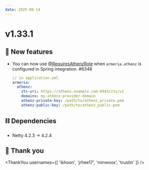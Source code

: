 ```yaml
---
date: 2025-08-14
---
```


# v1.33.1

## 🌟 New features

- You can now use [@RequiresAthenzRole](type) when `armeria.athenz` is configured in Spring integration. #6348
  ```yaml 
  // in application.yml
  armeria:
    athenz:
      zts-uri: https://athenz.example.com:8443/zts/v1
      domains: my-athenz-provider-domain
      athenz-private-key: /path/to/athenz_private.pem
      athenz-public-key: /path/to/athenz_public.pem
  ```

## ⛓ Dependencies

- Netty 4.2.3 → 4.2.4

## 🙇 Thank you

<ThankYou usernames={[
  'ikhoon',
  'jrhee17',
  'minwoox',
  'trustin'
]} />

